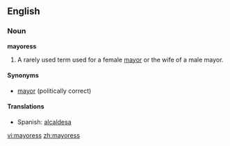 ==English==

===Noun===
'''mayoress'''
#A rarely used term used for a female [[mayor]] or the wife of a male mayor.

====Synonyms====
*[[mayor]] (politically correct)

====Translations====
*Spanish: [[alcaldesa]] {{f}}

[[vi:mayoress]]
[[zh:mayoress]]